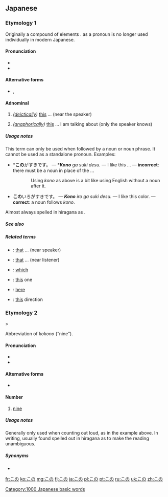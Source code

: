 ==Japanese==

===Etymology 1===
Originally a compound of {{etyl|ojp|ja}} elements {{compound|lang=ja|こ|tr1=ko|t1=(''pronoun'') this|の|tr2=no|t2=possessive, modifies following noun}}.  {{l|ja|こ}} as a pronoun is no longer used individually in modern Japanese.

====Pronunciation====
* {{l|ja|sc=Latn|訓読み|Kun'yomi}}
* {{IPA|lang=ja|[ko̞no̞]}}

====Alternative forms====
* {{l|ja|此の}}, {{l|ja|斯の}}

====Adnominal====
{{ja-pos|h|adnominal|rom=kono}}

# ''([[deictically]])'' [[this]] ... (near the speaker)
#: {{usex|lang=ja|'''この'''車は緑です。|tr='''この'''くるまはみどりです。<br/>'''''Kono''' kuruma wa midori desu.''|t='''This''' car is green.}}
# ''([[anaphorically]])'' [[this]] ... I am talking about (only the speaker knows)

=====Usage notes=====
This term can only be used when followed by a noun or noun phrase.  It cannot be used as a standalone pronoun.  Examples:
* *'''この'''がすきです。 — *'''''Kono''' ga suki desu.'' — I like this ... — '''incorrect''': there must be a noun in place of the ...
:: Using ''kono'' as above is a bit like using English {{term|lang=en|the}} without a noun after it.
* '''この'''いろがすきです。 — '''''Kono''' iro ga suki desu.'' — I like this color. — '''correct''': a noun follows ''kono''.

Almost always spelled in hiragana as {{lang|ja|この}}.

=====See also=====
{{Japanese demonstratives}}

=====Related terms=====
{{rel-top}}
* {{l|ja|その|tr=''{{l|ja|sc=Latn|sono}}''}}: [[that]] ... (near speaker)
* {{l|ja|あの|tr=''{{l|ja|sc=Latn|ano}}''}}: [[that]] ... (near listener)
* {{l|ja|どの|tr=''{{l|ja|sc=Latn|dono}}''}}: [[which]]
* {{l|ja|これ|tr=''{{l|ja|sc=Latn|kore}}''}}: [[this]] one
* {{l|ja|ここ|tr=''{{l|ja|sc=Latn|koko}}''}}: [[here]]
* {{l|ja|こちら|tr=''{{l|ja|sc=Latn|kochira}}''}}: [[this]] direction
{{rel-bottom}}

===Etymology 2===
{{IPAchar|/kokono/}} > {{IPAchar|/kono/}}

Abbreviation of {{etyl|ojp|ja}} ''kokono'' (“nine”).

====Pronunciation====
* {{l|ja|sc=Latn|訓読み|Kun'yomi}}
* {{IPA|lang=ja|[ko̞no̞]}}

====Alternative forms====
* {{l|ja|九}}

====Number====
{{ja-pos|h|number|rom=kono}}

# {{context|dated|lang=ja}} [[nine]]
#: {{usex|lang=ja|ひい、ふう、みい、よう、いつ、むう、なな、やあ、'''この'''、とお。|tr=''hī, fū, mī, yō, itsu, mū, nana, yā, '''kono''', tō.''|t=One, two, three, four, five, six, seven, eight, '''nine''', ten.}}

=====Usage notes=====
Generally only used when counting out loud, as in the example above.  In writing, usually found spelled out in hiragana as {{lang|ja|この}} to make the reading unambiguous.

=====Synonyms=====
* {{l|ja|ここのつ}}

[[Category:1000 Japanese basic words]]

[[fr:この]]
[[ko:この]]
[[mg:この]]
[[fj:この]]
[[ja:この]]
[[pl:この]]
[[pt:この]]
[[ru:この]]
[[uk:この]]
[[zh:この]]